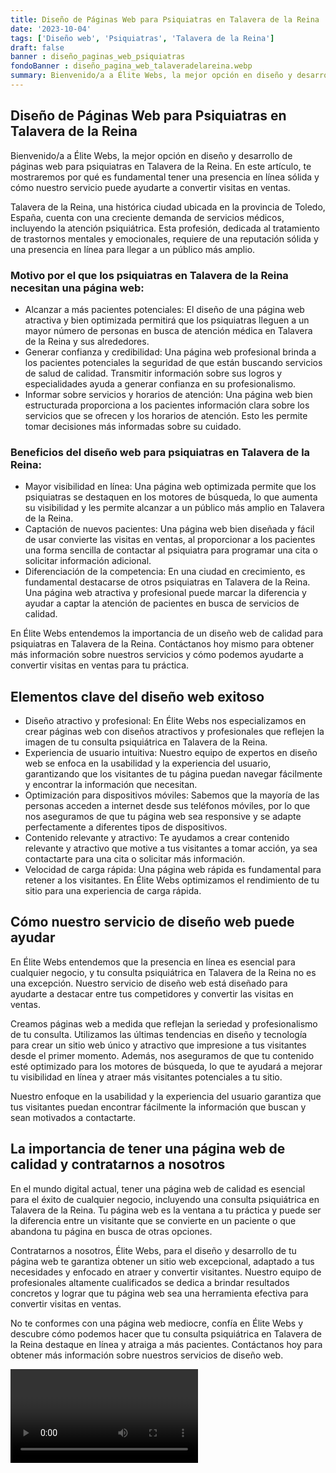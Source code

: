 ```yaml
---
title: Diseño de Páginas Web para Psiquiatras en Talavera de la Reina
date: '2023-10-04'
tags: ['Diseño web', 'Psiquiatras', 'Talavera de la Reina']
draft: false
banner : diseño_paginas_web_psiquiatras
fondoBanner : diseño_pagina_web_talaveradelareina.webp
summary: Bienvenido/a a Élite Webs, la mejor opción en diseño y desarrollo de páginas web para psiquiatras en Talavera de la Reina. En este artículo, te mostraremos por qué es fundamental tener una presencia en línea sólida y cómo nuestro servicio puede ayudarte a convertir visitas en ventas.
---
```


## Diseño de Páginas Web para Psiquiatras en Talavera de la Reina

Bienvenido/a a Élite Webs, la mejor opción en diseño y desarrollo de páginas web para psiquiatras en Talavera de la Reina. En este artículo, te mostraremos por qué es fundamental tener una presencia en línea sólida y cómo nuestro servicio puede ayudarte a convertir visitas en ventas.

Talavera de la Reina, una histórica ciudad ubicada en la provincia de Toledo, España, cuenta con una creciente demanda de servicios médicos, incluyendo la atención psiquiátrica. Esta profesión, dedicada al tratamiento de trastornos mentales y emocionales, requiere de una reputación sólida y una presencia en línea para llegar a un público más amplio.

### Motivo por el que los psiquiatras en Talavera de la Reina necesitan una página web:
- Alcanzar a más pacientes potenciales: El diseño de una página web atractiva y bien optimizada permitirá que los psiquiatras lleguen a un mayor número de personas en busca de atención médica en Talavera de la Reina y sus alrededores.
- Generar confianza y credibilidad: Una página web profesional brinda a los pacientes potenciales la seguridad de que están buscando servicios de salud de calidad. Transmitir información sobre sus logros y especialidades ayuda a generar confianza en su profesionalismo.
- Informar sobre servicios y horarios de atención: Una página web bien estructurada proporciona a los pacientes información clara sobre los servicios que se ofrecen y los horarios de atención. Esto les permite tomar decisiones más informadas sobre su cuidado.

### Beneficios del diseño web para psiquiatras en Talavera de la Reina:
- Mayor visibilidad en línea: Una página web optimizada permite que los psiquiatras se destaquen en los motores de búsqueda, lo que aumenta su visibilidad y les permite alcanzar a un público más amplio en Talavera de la Reina.
- Captación de nuevos pacientes: Una página web bien diseñada y fácil de usar convierte las visitas en ventas, al proporcionar a los pacientes una forma sencilla de contactar al psiquiatra para programar una cita o solicitar información adicional.
- Diferenciación de la competencia: En una ciudad en crecimiento, es fundamental destacarse de otros psiquiatras en Talavera de la Reina. Una página web atractiva y profesional puede marcar la diferencia y ayudar a captar la atención de pacientes en busca de servicios de calidad.

En Élite Webs entendemos la importancia de un diseño web de calidad para psiquiatras en Talavera de la Reina. Contáctanos hoy mismo para obtener más información sobre nuestros servicios y cómo podemos ayudarte a convertir visitas en ventas para tu práctica.

<GifSeo />

<Cta />

## Elementos clave del diseño web exitoso

- Diseño atractivo y profesional: En Élite Webs nos especializamos en crear páginas web con diseños atractivos y profesionales que reflejen la imagen de tu consulta psiquiátrica en Talavera de la Reina.
- Experiencia de usuario intuitiva: Nuestro equipo de expertos en diseño web se enfoca en la usabilidad y la experiencia del usuario, garantizando que los visitantes de tu página puedan navegar fácilmente y encontrar la información que necesitan.
- Optimización para dispositivos móviles: Sabemos que la mayoría de las personas acceden a internet desde sus teléfonos móviles, por lo que nos aseguramos de que tu página web sea responsive y se adapte perfectamente a diferentes tipos de dispositivos.
- Contenido relevante y atractivo: Te ayudamos a crear contenido relevante y atractivo que motive a tus visitantes a tomar acción, ya sea contactarte para una cita o solicitar más información.
- Velocidad de carga rápida: Una página web rápida es fundamental para retener a los visitantes. En Élite Webs optimizamos el rendimiento de tu sitio para una experiencia de carga rápida.

## Cómo nuestro servicio de diseño web puede ayudar

En Élite Webs entendemos que la presencia en línea es esencial para cualquier negocio, y tu consulta psiquiátrica en Talavera de la Reina no es una excepción. Nuestro servicio de diseño web está diseñado para ayudarte a destacar entre tus competidores y convertir las visitas en ventas.

Creamos páginas web a medida que reflejan la seriedad y profesionalismo de tu consulta. Utilizamos las últimas tendencias en diseño y tecnología para crear un sitio web único y atractivo que impresione a tus visitantes desde el primer momento. Además, nos aseguramos de que tu contenido esté optimizado para los motores de búsqueda, lo que te ayudará a mejorar tu visibilidad en línea y atraer más visitantes potenciales a tu sitio.

Nuestro enfoque en la usabilidad y la experiencia del usuario garantiza que tus visitantes puedan encontrar fácilmente la información que buscan y sean motivados a contactarte.

## La importancia de tener una página web de calidad y contratarnos a nosotros

En el mundo digital actual, tener una página web de calidad es esencial para el éxito de cualquier negocio, incluyendo una consulta psiquiátrica en Talavera de la Reina. Tu página web es la ventana a tu práctica y puede ser la diferencia entre un visitante que se convierte en un paciente o que abandona tu página en busca de otras opciones.

Contratarnos a nosotros, Élite Webs, para el diseño y desarrollo de tu página web te garantiza obtener un sitio web excepcional, adaptado a tus necesidades y enfocado en atraer y convertir visitantes. Nuestro equipo de profesionales altamente cualificados se dedica a brindar resultados concretos y lograr que tu página web sea una herramienta efectiva para convertir visitas en ventas.

No te conformes con una página web mediocre, confía en Élite Webs y descubre cómo podemos hacer que tu consulta psiquiátrica en Talavera de la Reina destaque en línea y atraiga a más pacientes. Contáctanos hoy para obtener más información sobre nuestros servicios de diseño web.

<Video />

<CtaBot job='Psiquiatras' city='Talavera de la Reina'/>

<Gmaps query='Talavera de la Reina+españa+maps' />